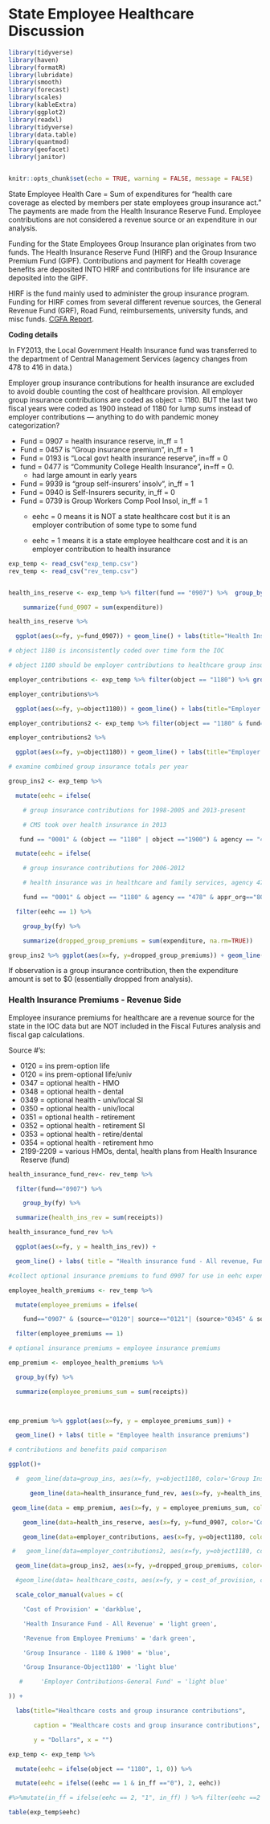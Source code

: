 # State Employee Healthcare Discussion

```r

library(tidyverse)
library(haven)
library(formatR)
library(lubridate)
library(smooth)
library(forecast)
library(scales)
library(kableExtra)
library(ggplot2)
library(readxl)
library(tidyverse)
library(data.table)
library(quantmod)
library(geofacet)
library(janitor)


knitr::opts_chunk$set(echo = TRUE, warning = FALSE, message = FALSE)

```

State Employee Health Care = Sum of expenditures for "health care coverage as elected by members per state employees group insurance act." The payments are made from the Health Insurance Reserve Fund. Employee contributions are not considered a revenue source or an expenditure in our analysis.

Funding for the State Employees Group Insurance plan originates from two funds. The Health Insurance Reserve Fund (HIRF) and the Group Insurance Premium Fund (GIPF). Contributions and payment for Health coverage benefits are deposited INTO HIRF and contributions for life insurance are deposited into the GIPF.

HIRF is the fund mainly used to administer the group insurance program. Funding for HIRF comes from several different revenue sources, the General Revenue Fund (GRF), Road Fund, reimbursements, university funds, and misc funds. [CGFA Report](https://cgfa.ilga.gov/Upload/fy2011stateemployees'groupinsurance.pdf).

**Coding details**

In FY2013, the Local Government Health Insurance fund was transferred to the department of Central Management Services (agency changes from 478 to 416 in data.)

Employer group insurance contributions for health insurance are excluded to avoid double counting the cost of healthcare provision. All employer group insurance contributions are coded as object = 1180. BUT the last two fiscal years were coded as 1900 instead of 1180 for lump sums instead of employer contributions --- anything to do with pandemic money categorization?

-   Fund = 0907 = health insurance reserve, in_ff = 1
-   Fund = 0457 is "Group insurance premium", in_ff = 1
-   Fund = 0193 is "Local govt health insurance reserve", in=ff = 0
-   fund = 0477 is "Community College Health Insurance", in=ff = 0.
    -   had large amount in early years
-   Fund = 9939 is "group self-insurers' insolv", in_ff = 1
-   Fund = 0940 is Self-Insurers security, in_ff = 0
-   Fund = 0739 is Group Workers Comp Pool Insol, in_ff = 1
    -   eehc = 0 means it is NOT a state healthcare cost but it is an employer contribution of some type to some fund

    -   eehc = 1 means it is a state employee healthcare cost and it is an employer contribution to health insurance

```r
exp_temp <- read_csv("exp_temp.csv")
rev_temp <- read_csv("rev_temp.csv")


health_ins_reserve <- exp_temp %>% filter(fund == "0907") %>%  group_by(fy) %>% 

    summarize(fund_0907 = sum(expenditure)) 

health_ins_reserve %>% 

  ggplot(aes(x=fy, y=fund_0907)) + geom_line() + labs(title="Health Insurance Reserve", subtitle = "Sum of expenditures from fund 907")

# object 1180 is inconsistently coded over time form the IOC 

# object 1180 should be employer contributions to healthcare group insurance

employer_contributions <- exp_temp %>% filter(object == "1180") %>% group_by(fy) %>% summarize(object1180 = sum(expenditure)) 

employer_contributions%>% 

  ggplot(aes(x=fy, y=object1180)) + geom_line() + labs(title="Employer Contributions to Healthcare Group Insurance, IOC Object 1180")

employer_contributions2 <- exp_temp %>% filter(object == "1180" & fund=="0001") %>% group_by(fy) %>% summarize(object1180 = sum(expenditure)) 

employer_contributions2 %>% 

  ggplot(aes(x=fy, y=object1180)) + geom_line() + labs(title="Employer Contributions to Healthcare Group Insurance", subtitle = "IOC Object 1180 from Fund 001")

# examine combined group insurance totals per year

group_ins2 <- exp_temp %>% 

  mutate(eehc = ifelse(

    # group insurance contributions for 1998-2005 and 2013-present

    # CMS took over health insurance in 2013

   fund == "0001" & (object == "1180" | object =="1900") & agency == "416" & appr_org=="20", 1, 0) )%>% 

  mutate(eehc = ifelse(

    # group insurance contributions for 2006-2012

    # health insurance was in healthcare and family services, agency 478 for a few years

    fund == "0001" & object == "1180" & agency == "478" & appr_org=="80", 1, eehc) )%>%

  filter(eehc == 1) %>% 

    group_by(fy) %>% 

    summarize(dropped_group_premiums = sum(expenditure, na.rm=TRUE))

group_ins2 %>% ggplot(aes(x=fy, y=dropped_group_premiums)) + geom_line() + labs(title="Employer Healthcare Group Insurance Contributions", subtitle= " - Dropped from analysis to avoid double counting healthcare expenditures", caption = "Objects 1180 and 1900 from fund 0001. See code for additional coding details.")
```

If observation is a group insurance contribution, then the expenditure amount is set to \$0 (essentially dropped from analysis).

### Health Insurance Premiums - Revenue Side

Employee insurance premiums for healthcare are a revenue source for the state in the IOC data but are NOT included in the Fiscal Futures analysis and fiscal gap calculations.

Source \#'s:

-   0120 = ins prem-option life
-   0120 = ins prem-optional life/univ
-   0347 = optional health - HMO
-   0348 = optional health - dental
-   0349 = optional health - univ/local SI
-   0350 = optional health - univ/local
-   0351 = optional health - retirement
-   0352 = optional health - retirement SI
-   0353 = optional health - retire/dental
-   0354 = optional health - retirement hmo
-   2199-2209 = various HMOs, dental, health plans from Health Insurance Reserve (fund)

```r

health_insurance_fund_rev<- rev_temp %>% 

  filter(fund=="0907") %>% 

    group_by(fy) %>%

  summarize(health_ins_rev = sum(receipts)) 

health_insurance_fund_rev %>% 

  ggplot(aes(x=fy, y = health_ins_rev)) + 

  geom_line() + labs( title = "Health insurance fund - All revenue, Fund 0907")

#collect optional insurance premiums to fund 0907 for use in eehc expenditure  

employee_health_premiums <- rev_temp %>% 

  mutate(employee_premiums = ifelse(

    fund=="0907" & (source=="0120"| source=="0121"| (source>"0345" & source<"0357")|(source>"2199" & source<"2209")), 1, 0)) %>%

  filter(employee_premiums == 1)

# optional insurance premiums = employee insurance premiums

emp_premium <- employee_health_premiums %>%

  group_by(fy) %>%

  summarize(employee_premiums_sum = sum(receipts))

  

emp_premium %>% ggplot(aes(x=fy, y = employee_premiums_sum)) + 

  geom_line() + labs( title = "Employee health insurance premiums")

# contributions and benefits paid comparison

ggplot()+

  #  geom_line(data=group_ins, aes(x=fy, y=object1180, color='Group Insurance1')) +

      geom_line(data=health_insurance_fund_rev, aes(x=fy, y=health_ins_rev, color='Health Insurance Fund - All Revenue')) +

 geom_line(data = emp_premium, aes(x=fy, y = employee_premiums_sum, color = 'Revenue from Employee Premiums')) +

    geom_line(data=health_ins_reserve, aes(x=fy, y=fund_0907, color='Cost of Provision')) +

    geom_line(data=employer_contributions, aes(x=fy, y=object1180, color='Group Insurance-Object1180')) +

 #   geom_line(data=employer_contributions2, aes(x=fy, y=object1180, color='Employer Contributions-General Fund')) +

  geom_line(data=group_ins2, aes(x=fy, y=dropped_group_premiums, color='Group Insurance - 1180 & 1900')) +

  #geom_line(data= healthcare_costs, aes(x=fy, y = cost_of_provision, color = 'Healthcare Costs'))+ 

  scale_color_manual(values = c(

    'Cost of Provision' = 'darkblue',

    'Health Insurance Fund - All Revenue' = 'light green',

    'Revenue from Employee Premiums' = 'dark green',

    'Group Insurance - 1180 & 1900' = 'blue',

    'Group Insurance-Object1180' = 'light blue'

   #     'Employer Contributions-General Fund' = 'light blue'

)) +

  labs(title="Healthcare costs and group insurance contributions", 

       caption = "Healthcare costs and group insurance contributions", 

       y = "Dollars", x = "")

exp_temp <- exp_temp %>% 

  mutate(eehc = ifelse(object == "1180", 1, 0)) %>%

  mutate(eehc = ifelse((eehc == 1 & in_ff =="0"), 2, eehc))

#%>%mutate(in_ff = ifelse(eehc == 2, "1", in_ff) ) %>% filter(eehc ==2 )

table(exp_temp$eehc)
```
